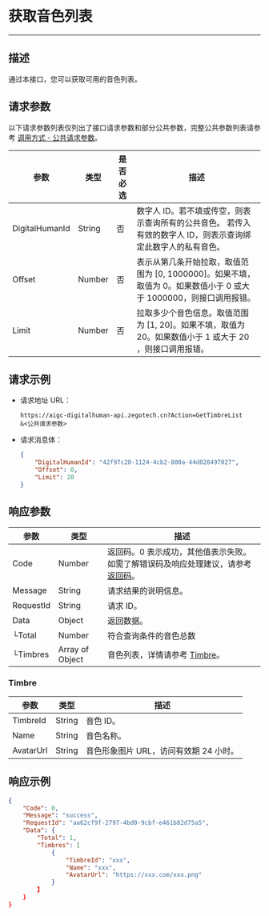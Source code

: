 # 获取音色列表

---

##  描述

通过本接口，您可以获取可用的音色列表。


<PostPrototype link="https://aigc-digitalhuman-api.zegotech.cn?Action=GetTimbreList" />

## 请求参数

以下请求参数列表仅列出了接口请求参数和部分公共参数，完整公共参数列表请参考 [调用方式 - 公共请求参数](./../accessing-server-apis.mdx#公共请求参数)。

| 参数               | 类型   | 是否必选 | 描述             |
|------------------|------|------|-------------------------|
| DigitalHumanId      | String | 否    | 数字人 ID。若不填或传空，则表示查询所有的公共音色。 若传入有效的数字人 ID，则表示查询绑定此数字人的私有音色。    |
| Offset         | Number | 否    | 表示从第几条开始拉取，取值范围为 [0, 1000000]。如果不填，取值为 0。如果数值小于 0 或大于 1000000，则接口调用报错。|
| Limit          | Number | 否    | 拉取多少个音色信息。取值范围为 [1, 20]。如果不填，取值为 20。如果数值小于 1 或大于 20 ，则接口调用报错。 |


## 请求示例

- 请求地址 URL：

    ```https
    https://aigc-digitalhuman-api.zegotech.cn?Action=GetTimbreList
    &<公共请求参数>
    ```

- 请求消息体：

    ```json
    {
        "DigitalHumanId": "42f97c28-1124-4cb2-800a-44d028497027",
        "Offset": 0,
        "Limit": 20
    }
    ```

## 响应参数

| 参数 | 类型 | 描述 |
|------|------|------|
| Code | Number | 返回码。0 表示成功，其他值表示失败。如需了解错误码及响应处理建议，请参考 [返回码](./../return-codes.mdx)。 |
| Message | String | 请求结果的说明信息。 |
| RequestId | String | 请求 ID。 |
| Data | Object | 返回数据。 |
| └Total | Number | 符合查询条件的音色总数|
| └Timbres | Array of Object | 音色列表，详情请参考 [Timbre](#timbre)。|

### Timbre

| 参数 | 类型 | 描述 |
|------|------|------|
| TimbreId      | String       | 音色 ID。 |
| Name | String | 音色名称。 |
| AvatarUrl | String | 音色形象图片 URL，访问有效期 24 小时。 |


## 响应示例

```json
{
    "Code": 0,
    "Message": "success",
    "RequestId": "aa62cf9f-2797-4bd0-9cbf-e461b82d75a5",
    "Data": {
        "Total": 1,
        "Timbres": [
            {
                "TimbreId": "xxx",
                "Name": "xxx",
                "AvatarUrl": "https://xxx.com/xxx.png"
            }
        】
    }
}
```
